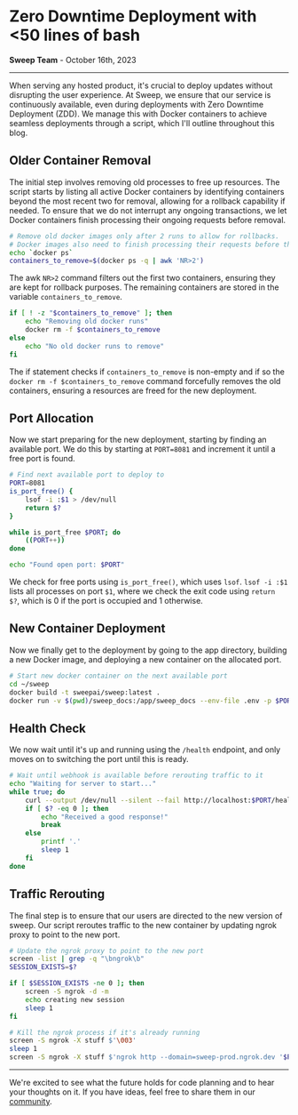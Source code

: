 # Zero Downtime Deployment with \<50 lines of bash

**Sweep Team** - October 16th, 2023

---

When serving any hosted product, it's crucial to deploy updates without disrupting the user experience. At Sweep, we ensure that our service is continuously available, even during deployments with Zero Downtime Deployment (ZDD). We manage this with Docker containers to achieve seamless deployments through a script, which I'll outline throughout this blog.

## Older Container Removal

The initial step involves removing old processes to free up resources. The script starts by listing all active Docker containers by identifying containers beyond the most recent two for removal, allowing for a rollback capability if needed. To ensure that we do not interrupt any ongoing transactions, we let Docker containers finish processing their ongoing requests before removal.

```bash filename="deploy.sh" showLineNumbers
# Remove old docker images only after 2 runs to allow for rollbacks.
# Docker images also need to finish processing their requests before they can be removed.
echo `docker ps`
containers_to_remove=$(docker ps -q | awk 'NR>2')
```
The awk `NR>2` command filters out the first two containers, ensuring they are kept for rollback purposes. The remaining containers are stored in the variable `containers_to_remove`.
```bash filename="deploy.sh" showLineNumbers
if [ ! -z "$containers_to_remove" ]; then
    echo "Removing old docker runs"
    docker rm -f $containers_to_remove
else
    echo "No old docker runs to remove"
fi
```

The if statement checks if `containers_to_remove` is non-empty and if so the `docker rm -f $containers_to_remove` command forcefully removes the old containers, ensuring a resources are freed for the new deployment.


## Port Allocation 

Now we start preparing for the new deployment, starting by finding an available port. We do this by starting at `PORT=8081` and increment it until a free port is found.

```bash filename="deploy.sh" showLineNumbers
# Find next available port to deploy to
PORT=8081
is_port_free() {
    lsof -i :$1 > /dev/null
    return $?
}

while is_port_free $PORT; do
    ((PORT++))
done

echo "Found open port: $PORT"
```

We check for free ports using `is_port_free()`, which uses `lsof`. `lsof -i :$1` lists all processes on port `$1`, where we check the exit code using `return $?`, which is 0 if the port is occupied and 1 otherwise.

## New Container Deployment 
Now we finally get to the deployment by going to the app directory, building a new Docker image, and deploying a new container on the allocated port.

```bash filename="deploy.sh" showLineNumbers
# Start new docker container on the next available port
cd ~/sweep
docker build -t sweepai/sweep:latest .
docker run -v $(pwd)/sweep_docs:/app/sweep_docs --env-file .env -p $PORT:8080 -d sweepai/sweep:latest
```

## Health Check

We now wait until it's up and running using the `/health` endpoint, and only moves on to switching the port until this is ready.

```bash filename="deploy.sh" showLineNumbers
# Wait until webhook is available before rerouting traffic to it
echo "Waiting for server to start..."
while true; do
    curl --output /dev/null --silent --fail http://localhost:$PORT/health
    if [ $? -eq 0 ]; then
        echo "Received a good response!"
        break
    else
        printf '.'
        sleep 1
    fi
done
```

## Traffic Rerouting
The final step is to ensure that our users are directed to the new version of sweep. Our script reroutes traffic to the new container by updating ngrok proxy to point to the new port. 

```bash filename="deploy.sh" showLineNumbers
# Update the ngrok proxy to point to the new port
screen -list | grep -q "\bngrok\b"
SESSION_EXISTS=$?

if [ $SESSION_EXISTS -ne 0 ]; then
    screen -S ngrok -d -m
    echo creating new session
    sleep 1
fi

# Kill the ngrok process if it's already running
screen -S ngrok -X stuff $'\003'
sleep 1
screen -S ngrok -X stuff $'ngrok http --domain=sweep-prod.ngrok.dev '$PORT$'\n'
```

--- 

We're excited to see what the future holds for code planning and to hear your thoughts on it. If you have ideas, feel free to share them in our [community](https://discord.gg/sweep).